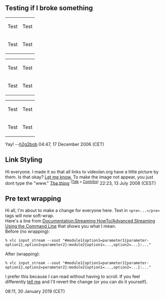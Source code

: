 == Testing if I broke something ==
{|class="wikitable"
| Test
! Test
|-
| Test || Test 
|}

{|class="prettytable"
| Test 
! Test
|-
| Test || Test 
|}

{|
| Test
! Test
|-
| Test || Test 
|}

Yay! --[[User:H2g2bob|h2g2bob]] 04:47, 17 December 2006 (CET)

== Link Styling ==

Hi everyone. I made it so that all links to videolan.org have a little picture by them. Is that okay? [[User talk:The thing|Let me know.]] To make the image not appear, you just dont type the "www." [[User:The thing|The thing]] <sup>([[User talk:The thing|Talk]] • [[Special:Contributions/The thing|Contribs]])</sup> 22:23, 13 July 2008 (CEST)

== Pre text wrapping ==

Hi all, I'm about to make a change for everyone here. Text in <code><nowiki><pre>...</pre></nowiki></code> tags will now soft-wrap.<br />
Here's a line from [[Documentation:Streaming HowTo/Advanced Streaming Using the Command Line]] that shows you what I mean.<br />
Before (no wrapping):
<pre style="white-space:pre;word-break:normal;">% vlc input_stream --sout "#module1{option1=parameter1{parameter-option1},option2=parameter2}:module2{option1=...,option2=...}:..."</pre>
After (wrapping):
<pre style="white-space:pre-wrap;word-break:break-all;">% vlc input_stream --sout "#module1{option1=parameter1{parameter-option1},option2=parameter2}:module2{option1=...,option2=...}:..."</pre>
I prefer this because I can read without having to scroll. If you feel differently [[User talk:DoesItReallyMatter|tell me]] and I'll revert the change (or you can do it yourself).

{{User:DoesItReallyMatter/real_sig}} 08:11, 30 January 2019 (CET)